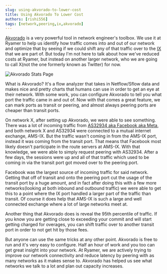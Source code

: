 ```yaml
---
slug: using-akvorado-to-lower-cost
title: Using Akvorado To Lower Cost
authors: [rishi556]
tags: [network,peering,ix,akvorado]
---
```


[Akvorado](https://github.com/akvorado/akvorado) is a very powerful tool in network engineer's toolbox. 
We use it at Ryamer to help us identify how traffic comes into and out of our network and optimize that by seeing if we could shift any of that traffic over to the [IX](/docs/Peering/IX) that we are part of.
But today I'm not here to talk about how we've reduced costs at Ryamer, but instead on another larger network, who we are going to call X(not the one formerly known as Twitter) for now.

![Akvorado Stats Page](./images/2024-03-10-using-akvorado-to-lower-cost/akvoradoBase.png)

What is Akvorado? It's a flow analyzer that takes in Netflow/Sflow data and makes nice and pretty charts that humans can use in order to get an eye at their network. With some work, you can configure Akvorado to tell you what port the traffic came in and out of.
Now with that comes a great feature, we can mark ports as transit or peering, and almost always peering ports are cheaper than transit ports.

On network X, after setting up Akvorado, we were able to see something. There was a lot of incoming traffic from [AS32934 aka Facebook aka Meta](https://bgp.tools/as/32934), and both network X and AS32934 were connected to a mutual internet exchange, AMS-IX.
But the traffic wasn't coming in from the AMS-IX port, instead it was coming from the transit port. That means that Facebook most likely doesn't participate in the route servers at AMS-IX. With that knowledge, we were able to simply request peering with AS32934.
After a few days, the sessions were up and all of that traffic which used to be coming in via the transit port got moved over to the peering port.

Facebook was the largest source of incoming traffic for said network. Getting that off of transit and onto the peering port cut the usage of the transit port by a huge amount, and in fact after doing this with a few more networks(looking at both inbound and outbound traffic) we were able to get this to a point where the IX port handled a larger part of the traffic than transit.
Of course it does help that AMS-IX is such a large and well connected exchange where a lot of large networks meet at. 

Another thing that Akvorado does is reveal the 95th percentile of traffic. If you know you are getting close to exceeding your commit and will start getting charged for overages, you can shift traffic over to another transit port in order to not get hit by those fees.

But anyone can use the same tricks at any other point. Akvorado is free to run and it's very easy to configure. Half an hour of work and you too can get great insight into your network.
At Ryamer, we are actively trying to improve our network connectivity and reduce latency by peering with as many networks as it makes sense to. Akvorado has helped us see what networks we talk to a lot and plan out capacity increases.